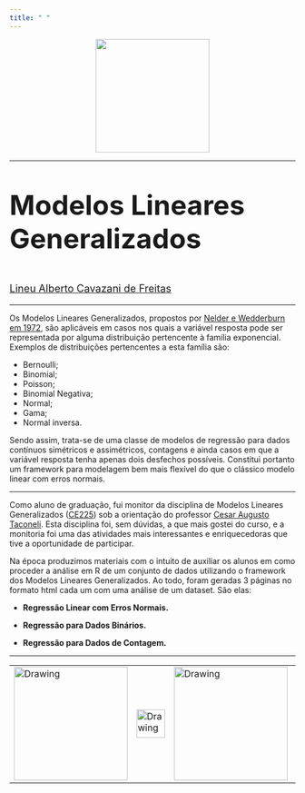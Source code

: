 ```yaml
---
title: " "
---
```


<center>
<img src="img/logo6.png" width=200 height=200>
</center>

---

<font size="8"> 
<p align=”center”> <b> Modelos Lineares Generalizados </b> </center>
</font>

<font size="4"> 
<p align=”center”> [Lineu Alberto Cavazani de Freitas](https://lineu96.github.io/st/) </center>
</font> 


---

Os Modelos Lineares Generalizados, propostos por [Nelder e Wedderburn em 1972][artigo], são aplicáveis em casos nos quais a variável resposta pode ser representada por alguma distribuição pertencente à família exponencial. Exemplos de distribuições pertencentes a esta família são:

 - Bernoulli; 
 - Binomial; 
 - Poisson; 
 - Binomial Negativa; 
 - Normal; 
 - Gama;
 - Normal inversa.
 
Sendo assim, trata-se de uma classe de modelos de regressão para dados contínuos simétricos e assimétricos, contagens e ainda casos em que a variável resposta tenha apenas dois desfechos possíveis. Constitui portanto um framework para modelagem bem mais flexível do que o clássico modelo linear com erros normais.

---

Como aluno de graduação, fui monitor da disciplina de Modelos Lineares Generalizados ([CE225][glm]) sob a orientação do professor [Cesar Augusto Taconeli][cesar]. Esta disciplina foi, sem dúvidas, a que mais gostei do curso, e a monitoria foi uma das atividades mais interessantes e enriquecedoras que tive a oportunidade de participar.

Na época produzimos materiais com o intuito de auxiliar os alunos em como proceder a análise em R de um conjunto de dados utilizando o framework dos Modelos Lineares Generalizados. Ao todo, foram geradas 3 páginas no formato html cada um com uma análise de um dataset. São elas:

 - **Regressão Linear com Erros Normais.**
 
 - **Regressão para Dados Binários.**
 
 - **Regressão para Dados de Contagem.**

---

[glm]: https://docs.ufpr.br/~taconeli/CE22517/CE22517.html
[cesar]: https://docs.ufpr.br/~taconeli/
[artigo]: https://docs.ufpr.br/~taconeli/CE22517/artigo.pdf


<center>
<table><tr>
<td> <img src="img/logo.png" alt="Drawing" style="width: 200px;"/> </td>
<td> <img src="img/LogoB.png" alt="Drawing" style="width: 50px;"/> </td>
<td> <img src="img/ufpr.jpg" alt="Drawing" style="width: 200px;"/> </td>
<td> <img src="img/LogoB.png" alt="Drawing" style="width: 50px;"/> </td>
<td> <img src="img/leg.png" alt="Drawing" style="width: 150px;"/> </td>
</tr></table>
</center>


<div class="tocify-extend-page" data-unique="tocify-extend-page" style="height: 0;"></div>